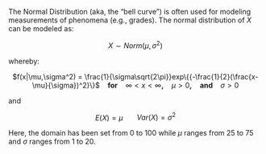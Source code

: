 The Normal Distribution (aka, the "bell curve") is often used for modeling measurements of phenomena (e.g., grades). The normal distribution of $X$ can be modeled as:

<center> $X \sim Norm(\mu,\sigma^2)$ </center>

whereby:

<center> $f(x|\mu,\sigma^2) = \frac{1}{\sigma\sqrt{2\pi}}exp\{{-\frac{1}{2}(\frac{x-\mu}{\sigma})^2}\}$ &nbsp;&nbsp; <b>for</b> &nbsp;&nbsp;  $\infty < x < \infty$<b>,</b> &nbsp;&nbsp; $\mu >0$<b>,</b> &nbsp;&nbsp; <b> and </b> &nbsp;&nbsp; $\sigma >0$ </center>

and

<center> $E(X) = \mu$ &nbsp;&nbsp;&nbsp;&nbsp;&nbsp;  $Var(X) = \sigma^2$ </center>

Here, the domain has been set from 0 to 100 while $\mu$ ranges from 25 to 75 and $\sigma$ ranges from 1 to 20.